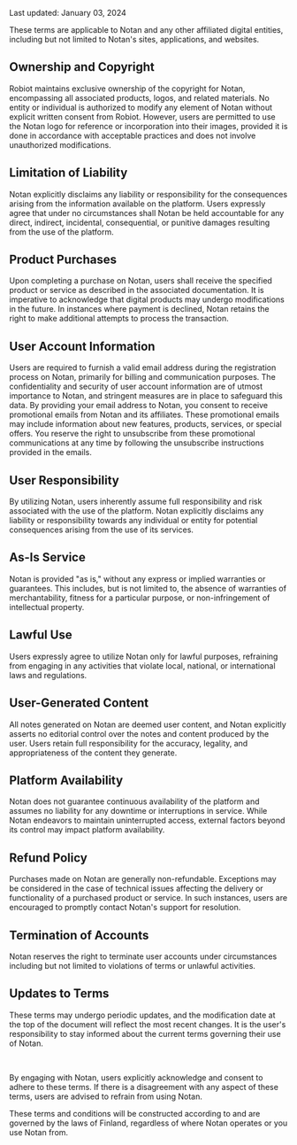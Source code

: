 Last updated: January 03, 2024

These terms are applicable to Notan and any other affiliated digital entities, including but not limited to Notan's sites, applications, and websites.

## Ownership and Copyright
Robiot maintains exclusive ownership of the copyright for Notan, encompassing all associated products, logos, and related materials. No entity or individual is authorized to modify any element of Notan without explicit written consent from Robiot. However, users are permitted to use the Notan logo for reference or incorporation into their images, provided it is done in accordance with acceptable practices and does not involve unauthorized modifications.

## Limitation of Liability
Notan explicitly disclaims any liability or responsibility for the consequences arising from the information available on the platform. Users expressly agree that under no circumstances shall Notan be held accountable for any direct, indirect, incidental, consequential, or punitive damages resulting from the use of the platform.

## Product Purchases
Upon completing a purchase on Notan, users shall receive the specified product or service as described in the associated documentation. It is imperative to acknowledge that digital products may undergo modifications in the future. In instances where payment is declined, Notan retains the right to make additional attempts to process the transaction.

## User Account Information
Users are required to furnish a valid email address during the registration process on Notan, primarily for billing and communication purposes. The confidentiality and security of user account information are of utmost importance to Notan, and stringent measures are in place to safeguard this data. By providing your email address to Notan, you consent to receive promotional emails from Notan and its affiliates. These promotional emails may include information about new features, products, services, or special offers. You reserve the right to unsubscribe from these promotional communications at any time by following the unsubscribe instructions provided in the emails.

## User Responsibility
By utilizing Notan, users inherently assume full responsibility and risk associated with the use of the platform. Notan explicitly disclaims any liability or responsibility towards any individual or entity for potential consequences arising from the use of its services.

## As-Is Service
Notan is provided "as is," without any express or implied warranties or guarantees. This includes, but is not limited to, the absence of warranties of merchantability, fitness for a particular purpose, or non-infringement of intellectual property.

## Lawful Use
Users expressly agree to utilize Notan only for lawful purposes, refraining from engaging in any activities that violate local, national, or international laws and regulations.

## User-Generated Content
All notes generated on Notan are deemed user content, and Notan explicitly asserts no editorial control over the notes and content produced by the user. Users retain full responsibility for the accuracy, legality, and appropriateness of the content they generate.

## Platform Availability
Notan does not guarantee continuous availability of the platform and assumes no liability for any downtime or interruptions in service. While Notan endeavors to maintain uninterrupted access, external factors beyond its control may impact platform availability.

## Refund Policy
Purchases made on Notan are generally non-refundable. Exceptions may be considered in the case of technical issues affecting the delivery or functionality of a purchased product or service. In such instances, users are encouraged to promptly contact Notan's support for resolution.

## Termination of Accounts
Notan reserves the right to terminate user accounts under circumstances including but not limited to violations of terms or unlawful activities.

## Updates to Terms
These terms may undergo periodic updates, and the modification date at the top of the document will reflect the most recent changes. It is the user's responsibility to stay informed about the current terms governing their use of Notan.

<br />

By engaging with Notan, users explicitly acknowledge and consent to adhere to these terms. If there is a disagreement with any aspect of these terms, users are advised to refrain from using Notan.

These terms and conditions will be constructed according to and are governed by the laws of Finland, regardless of where Notan operates or you use Notan from.
